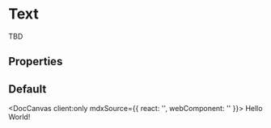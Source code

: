 
# Text

TBD

## Properties

<DocArgsTable componentName="pds-text" docSource={components} />

## Default

<DocCanvas client:only
  mdxSource={{
    react: '<PdsText tag="h1"></PdsText>',
    webComponent: '<pds-text tag="h1"></pds-text>'
}}>
  <pds-text tag="h1" size="h2">Hello World!</pds-text>
</DocCanvas>
